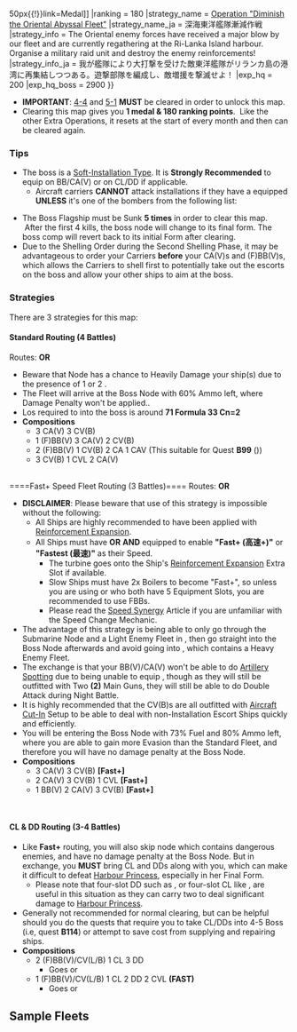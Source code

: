 {{Map/Header}}
{{Map/Info
|en = Curry Ocean Ri-Lanka Island
|jp = カレー洋リランカ島沖
|romaji = Karē-yō Ri Lanka-tō oki

|mechanics = LoS Check@Line of Sight, Manual Node Selection@Events/Mechanics#Node specific details 

|show_kills = true
|kills = 5

|reward_1 = [[File:Medal Reward.png{{!}}50px{{!}}link=Medal]]
|ranking = 180
|strategy_name = [[wikipedia:Easter Sunday Raid|Operation "Diminish the Oriental Abyssal Fleet"]]
|strategy_name_ja = 深海東洋艦隊漸減作戦
|strategy_info = The Oriental enemy forces have received a major blow by our fleet and are currently regathering at the Ri-Lanka Island harbour. Organise a military raid unit and destroy the enemy reinforcements!
|strategy_info_ja = 我が艦隊により大打撃を受けた敵東洋艦隊がリランカ島の港湾に再集結しつつある。遊撃部隊を編成し、敵増援を撃滅せよ！
|exp_hq = 200
|exp_hq_boss = 2900
}}
{{MapBranchingTable
|id = 4-5
|0 -> A/empty, C/empty = * Random
|I/empty -> J, G = * Active Branching
|D -> H = * Fixed Route
|E -> M/empty, K = 
* Meet '''ANY''' of the following to go to M
** Fleet Contains AO
** (F)BB(V)+CV(L/B) ≥ 3
** CL = 1 '''AND''' DD ≥ 2
* Otherwise, go to K

|G -> D, H =
*Go to H if CL = 1 '''AND''' DD ≥ 2
*Otherwise, random routing

|H -> K, T = 
* Meet ''' ANY''' of the following to go to T
**'''FAST+''' fleet '''AND''' (F)BB(V)+CV(L/B) ≤ 4
**CL = 1 '''AND''' DD ≥ 3
** Fleet did '''not''' go through node D '''AND''' contains CL '''with''' DD ≥ 2
* Otherwise, go to K

|K -> L/empty = * Fail the LoS check
|K -> M/empty = 
* (F)BB(V)+CV(B) ≥ 4
* (F)BB(V)+CV(L/B) ≥ 5
|K -> T = * Pass the LoS check ('''≥ 71 F33 Cn2''') and does not meet the condition to go to M

|M/empty -> N, R/storm = 
*Meet '''ANY''' of the following to go to N
**'''Fastest''' fleet
**'''Fast+''' fleet and DD ≥ 2
**'''Fast''' fleet, (F)BB(V)+CV(B) ≤ 1, CL = 1 '''AND''' DD ≥ 2
*Otherwise, go to R

|O -> N, T =
* Meet '''ANY''' of the following to go to N
**(F)BB(V) ≥ 4
**Fleet contains slow ship and (F)BB(V)+CV(L/B) ≥ 5
**Fail the LoS Check ('''≤ 75 F33 Cn2''')
*Otherwise, random routing

|Q/empty -> N, O, P/empty =
*Go to P if the fleet fails the LoS check ('''≤ 60 F33 Cn2''')
*Go to O if (F)BB(V)+CV(L/B) ≥ 5
*Go to N if fleet contains DD
*Otherwise, O

|R/storm -> N = 
* '''Fast+''' fleet
* '''Fast''' fleet, CL = 1, '''AND''' DD ≥ 2
* '''Fast''' fleet, CA(V) = 1, '''AND''' DD ≥ 2

|R/storm -> S = * Do not meet the requirement to go to N

}}

*'''IMPORTANT''': [[4-4]] and [[5-1]] '''MUST''' be cleared in order to unlock this map.
* Clearing this map gives you '''1 medal & 180 ranking points'''.  Like the other Extra Operations, it resets at the start of every month and then can be cleared again.

===Tips===
* The boss is a [[Installation_Type#Soft-Skinned|Soft-Installation Type]]. It is '''Strongly Recommended''' to equip {{GreenAmmo}}{{EquipmentLink|Type 3 Shell|Type 3 Shell Kai}} on BB/CA(V) or {{WG42}} on CL/DD if applicable.
**Aircraft carriers '''CANNOT''' attack installations if they have a {{DiveBomb icon}} equipped '''UNLESS''' it's one of the bombers from the following list:

{{Anti-Installation Bombers}}
* The Boss Flagship must be Sunk '''5 times''' in order to clear this map.  After the first 4 kills, the boss node will change to its final form. The boss comp will revert back to its initial Form after clearing.
*Due to the Shelling Order during the Second Shelling Phase, it may be advantageous to order your Carriers '''before''' your CA(V)s and (F)BB(V)s, which allows the Carriers to shell first to potentially take out the escorts on the boss and allow your other ships to aim at the boss.

{{clear}}

===Strategies===
There are 3 strategies for this map:
====Standard Routing (4 Battles)====
Routes: {{Event/Route|A|blue|D|red|H|red|K|red|T|red}} '''OR''' {{Event/Route|C|blue|D|red|H|red|K|red|T|red}}
*Beware that Node {{Event/Route|K|red}} has a chance to Heavily Damage your ship(s) due to the presence of 1 or 2 {{ShipLink|Battleship Ru-Class Kai Flagship}}.
*The Fleet will arrive at the Boss Node {{Event/Route|T|red}} with 60% Ammo left, where Damage Penalty won't be applied..
*Los required to into the boss is around '''71 Formula 33 Cn=2'''
*'''Compositions'''
**3 CA(V) 3 CV(B)
**1 (F)BB(V) 3 CA(V) 2 CV(B)
**2 (F)BB(V) 1 CV(B) 2 CA 1 CAV (This suitable for Quest '''B99''' ({{ShipLink|Nagato Kai Ni}}))
**3 CV(B) 1 CVL 2 CA(V)
<br />
====Fast+ Speed Fleet Routing (3 Battles)====
Routes: {{Event/Route|A|blue|D|red|H|red|T|red}} '''OR''' {{Event/Route|C|blue|D|red|H|red|T|red}}
*'''DISCLAIMER''': Please beware that use of this strategy is impossible without the following:
**All Ships are highly recommended to have been applied with {{Reinforcement Expansion}} [[Reinforcement Expansion]].
**All Ships must have {{Engine}} {{EquipmentLink|New Model High Temperature High Pressure Boiler}} '''OR''' {{EquipmentLink|Enhanced Kanhon Type Boiler}} '''AND''' {{Engine}} {{EquipmentLink|Improved Kanhon Type Turbine}} equipped to enable '''"Fast+ (高速+)"''' or '''"Fastest (最速)"''' as their Speed.
***The turbine goes onto the Ship's [[Reinforcement Expansion]] Extra Slot if available.
***Slow Ships must have 2x Boilers to become "Fast+", so unless you are using {{ShipLink|Ise/Kai Ni}} or {{ShipLink|Musashi/Kai Ni}} who both have 5 Equipment Slots, you are recommended to use FBBs.
***Please read the [[Partials/Speed system|Speed Synergy]] Article if you are unfamiliar with the Speed Change Mechanic.
*The advantage of this strategy is being able to only go through the Submarine Node {{Event/Route|D|red}} and a Light Enemy Fleet in {{Event/Route|H|red}}, then go straight into the Boss Node {{Event/Route|T|red}} afterwards and avoid going into {{Event/Route|K|red}}, which contains a Heavy Enemy Fleet.
*The exchange is that your BB(V)/CA(V) won't be able to do [[Artillery Spotting]] due to being unable to equip {{EquipmentLink|Type 0 Observation Seaplane|text=Seaplane}}, though as they will still be outfitted with Two '''(2)''' {{RedGunMedium}} Main Guns, they will still be able to do Double Attack during Night Battle.
*It is highly recommended that the CV(B)s are all outfitted with [[Combat/Day Combat|Aircraft Cut-In]] Setup to be able to deal with non-Installation Escort Ships quickly and efficiently.
*You will be entering the Boss Node with 73% Fuel and 80% Ammo left, where you are able to gain more Evasion than the Standard Fleet, and therefore you will have no damage penalty at the Boss Node.
*'''Compositions'''
**3 CA(V) 3 CV(B) '''[Fast+]'''
**2 CA(V) 3 CV(B) 1 CVL '''[Fast+]'''
**1 BB(V) 2 CA(V) 3 CV(B) '''[Fast+]'''
<br />

====CL & DD Routing (3-4 Battles)====
*Like '''Fast+''' routing, you will also skip node {{Event/Route|K|red}} which contains dangerous enemies, and have no damage penalty at the Boss Node. But in exchange, you '''MUST''' bring CL and DDs along with you, which can make it difficult to defeat [[Harbour Princess]], especially in her Final Form.
**Please note that four-slot DD such as {{ShipLink|Tashkent Kai}}, or four-slot CL like {{ShipLink|Ooyodo Kai}}, {{ShipLink|Gotland Kai}} are useful in this situation as they can carry two {{EquipmentLink|WG42 (Wurfgerät 42)}} to deal significant damage to [[Harbour Princess]].
*Generally not recommended for normal clearing, but can be helpful should you do the quests that require you to take CL/DDs into 4-5 Boss (i.e, quest '''B114''') or attempt to save cost from supplying and repairing ships.
*'''Compositions'''
**2 (F)BB(V)/CV(L/B) 1 CL 3 DD
***Goes {{Event/Route|A|blue|D|red|H|red|T|red}} or {{Event/Route|C|blue|D|red|H|red|T|red}}
**1 (F)BB(V)/CV(L/B) 1 CL 2 DD 2 CVL '''(FAST)'''
***Goes {{Event/Route|C|blue|F|red|I|blue|G|red|H|red|T|red}} or {{Event/Route|A|blue|B|red|E|red|M|blue|R|magenta|N|red|T|red}}

{{clear}}

==Sample Fleets==
{{Section|no_clear=true}}
{{Fleets
|!Standard Route (4 Battles)
|!!3 CA(V) 3 CV(B)
|-|Myoukou/Kai Ni|20.3cm (No.3) Twin Gun Mount|20.3cm (No.3) Twin Gun Mount|Type 0 Observation Seaplane|Type 3 Shell
|-|Suzuya/Kai Ni|20.3cm (No.3) Twin Gun Mount|20.3cm (No.3) Twin Gun Mount|Type 3 Shell|Type 0 Observation Seaplane
|-|Kumano/Kai Ni|20.3cm (No.3) Twin Gun Mount|20.3cm (No.3) Twin Gun Mount|Type 3 Shell|Type 0 Observation Seaplane
|-|Shoukaku/Kai Ni A|Tenzan Model 12 (Tomonaga Squadron)|Suisei (Egusa Squadron)|Type 0 Fighter Model 52 (Skilled)|Type 0 Fighter Model 52 (Skilled)
|-|Zuikaku/Kai Ni A|Tenzan Model 12 (Murata Squadron)|Type 99 Dive Bomber (Egusa Squadron)|Zero Fighter Model 52C (w/ Iwai Flight)|Type 2 Reconnaissance Aircraft
|-|Taihou/Kai|Ryuusei Kai|Suisei Model 12A|Type 0 Fighter Model 53 (Iwamoto Squadron)|Saiun
|!!1 BB(V) 3 CA(V) 2 CV(B)
|-|Nagato/Kai Ni|Prototype 41cm Triple Gun Mount|Prototype 41cm Triple Gun Mount|Type 0 Observation Seaplane|Type 3 Shell
|-|Haguro/Kai Ni|20.3cm (No.3) Twin Gun Mount|20.3cm (No.3) Twin Gun Mount|Type 0 Observation Seaplane|Type 3 Shell
|-|Choukai/Kai Ni|20.3cm (No.3) Twin Gun Mount|20.3cm (No.3) Twin Gun Mount|Type 0 Observation Seaplane|Type 3 Shell
|-|Maya/Kai Ni|20.3cm (No.3) Twin Gun Mount|20.3cm (No.3) Twin Gun Mount|Type 0 Observation Seaplane|Type 3 Shell
|-|Shoukaku/Kai Ni A|Tenzan Model 12 (Tomonaga Squadron)|Suisei (Egusa Squadron)|Type 0 Fighter Model 53 (Iwamoto Squadron)|Type 0 Fighter Model 52 (Skilled)
|-|Zuikaku/Kai Ni A|Tenzan Model 12 (Murata Squadron)|Type 99 Dive Bomber (Egusa Squadron)|Zero Fighter Model 52C (w/ Iwai Flight)|Saiun
|!Fast+ Fleet (3 Battles)
|!!1 BB(V) 2 CA(V) 3 CV(B)
|-|Bismarck/Drei|38cm Twin Gun Mount Kai|38cm Twin Gun Mount Kai|Type 3 Shell|New Model High Temperature High Pressure Boiler|Improved Kanhon Type Turbine
|-|Tone/Kai Ni|20.3cm (No.3) Twin Gun Mount|20.3cm (No.3) Twin Gun Mount|Type 3 Shell|New Model High Temperature High Pressure Boiler|Improved Kanhon Type Turbine
|-|Choukai/Kai Ni|20.3cm (No.3) Twin Gun Mount|20.3cm (No.3) Twin Gun Mount|Type 3 Shell|New Model High Temperature High Pressure Boiler|Improved Kanhon Type Turbine
|-|Shoukaku/Kai Ni A|Tenzan Model 12 (Tomonaga Squadron)|Suisei (Egusa Squadron)|Type 0 Fighter Model 53 (Iwamoto Squadron)|New Model High Temperature High Pressure Boiler|Improved Kanhon Type Turbine
|-|Zuikaku/Kai Ni A|Tenzan Model 12 (Murata Squadron)|Type 99 Dive Bomber (Egusa Squadron)|Zero Fighter Model 52C (w/ Iwai Flight)|New Model High Temperature High Pressure Boiler|Improved Kanhon Type Turbine
|-|Saratoga/Mk.II Mod.2|TBM-3D|F4U-1D|F6F-5|New Model High Temperature High Pressure Boiler|Improved Kanhon Type Turbine
|!!3 CA(V) 3 CV(B)
|-|Myoukou/Kai Ni|20.3cm (No.3) Twin Gun Mount|20.3cm (No.3) Twin Gun Mount|Type 3 Shell|New Model High Temperature High Pressure Boiler|Improved Kanhon Type Turbine
|-|Suzuya/Kai Ni|20.3cm (No.3) Twin Gun Mount|20.3cm (No.3) Twin Gun Mount|Type 3 Shell|New Model High Temperature High Pressure Boiler|Improved Kanhon Type Turbine
|-|Kumano/Kai Ni|20.3cm (No.3) Twin Gun Mount|20.3cm (No.3) Twin Gun Mount|Type 3 Shell|New Model High Temperature High Pressure Boiler|Improved Kanhon Type Turbine
|-|Shoukaku/Kai Ni A|Tenzan Model 12 (Tomonaga Squadron)|Suisei (Egusa Squadron)|Type 0 Fighter Model 53 (Iwamoto Squadron)|New Model High Temperature High Pressure Boiler|Improved Kanhon Type Turbine
|-|Zuikaku/Kai Ni A|Tenzan Model 12 (Murata Squadron)|Type 99 Dive Bomber (Egusa Squadron)|Zero Fighter Model 52C (w/ Iwai Flight)|New Model High Temperature High Pressure Boiler|Improved Kanhon Type Turbine
|-|Saratoga/Mk.II Mod.2|TBF|F4U-1D|F6F-5|New Model High Temperature High Pressure Boiler|Improved Kanhon Type Turbine
|!CL & DD Fleet (4 Battles)
|!!3CV(B) 1CL 2DD
|-|Saratoga/Mk.II Mod.2|TBM-3D|F4U-1D|F6F-5N|Night Operation Aviation Personnel + Skilled Deckhands
|-|Shoukaku/Kai Ni A|Tenzan Model 12 (Tomonaga Squadron)|Suisei Model 22 (634 Air Group)|Type 0 Fighter Model 53 (Iwamoto Squadron)|Reppuu Model 11
|-|Zuikaku/Kai Ni A|Tenzan Model 12 (Murata Squadron)|Suisei Model 22 (634 Air Group/Skilled)|Zero Fighter Model 52C (w/ Iwai Flight)|Reppuu (601 Air Group)
|-|Ooyodo/Kai|20.3cm (No.3) Twin Gun Mount|Type 0 Reconnaissance Seaplane Model 11B (Skilled)|WG42 (Wurfgerät 42)|WG42 (Wurfgerät 42)|10cm Twin High-angle Gun Mount Kai + Additional Machine Guns
|-|Tashkent/Kai|130mm B-13 Twin Gun Mount|130mm B-13 Twin Gun Mount|WG42 (Wurfgerät 42)|WG42 (Wurfgerät 42)
|-|Johnston/Kai|5inch Single Gun Mount Mk.30 Kai + GFCS Mk.37|5inch Single Gun Mount Mk.30 Kai|WG42 (Wurfgerät 42)
|!!1FBB 2CV(B) 1CL 2DD
|-|Iowa/Kai|16inch Triple Gun Mount Mk.7|16inch Triple Gun Mount Mk.7|Type 0 Reconnaissance Seaplane Model 11B (Skilled)|Type 3 Shell Kai
|-|Saratoga/Mk.II Mod.2|Tenzan Model 12 (Murata Squadron)|Suisei Model 22 (634 Air Group/Skilled)|Zero Fighter Model 52C (w/ Iwai Flight)|Reppuu Model 11
|-|Zuikaku/Kai Ni A|Tenzan Model 12 (Tomonaga Squadron)|Suisei Model 22 (634 Air Group)|Type 0 Fighter Model 53 (Iwamoto Squadron)|Reppuu (601 Air Group)
|-|Ooyodo/Kai|20.3cm (No.3) Twin Gun Mount|Type 0 Reconnaissance Seaplane Model 11B (Skilled)|WG42 (Wurfgerät 42)|WG42 (Wurfgerät 42)|10cm Twin High-angle Gun Mount Kai + Additional Machine Guns
|-|Tashkent/Kai|130mm B-13 Twin Gun Mount|130mm B-13 Twin Gun Mount|WG42 (Wurfgerät 42)|WG42 (Wurfgerät 42)
|-|Johnston/Kai|5inch Single Gun Mount Mk.30 Kai + GFCS Mk.37|5inch Single Gun Mount Mk.30 Kai|WG42 (Wurfgerät 42)
}}
{{SectionEnd}}
{{Clear}}
{{Map/Footer}}